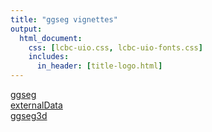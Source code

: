 ```yaml
---
title: "ggseg vignettes"
output:
  html_document:
    css: [lcbc-uio.css, lcbc-uio-fonts.css]
    includes:
      in_header: [title-logo.html]
---
```



[ggseg](ggseg.html)  
[externalData](externalData.html)  
[ggseg3d](ggseg3d.html)  
